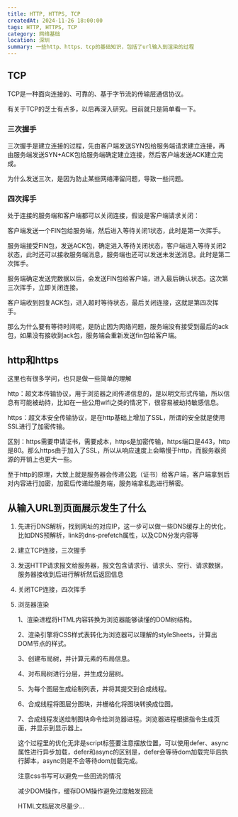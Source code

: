 ```yaml
---
title: HTTP, HTTPS, TCP
createdAt: 2024-11-26 18:00:00
tags: HTTP, HTTPS, TCP
category: 网络基础
location: 深圳
summary: 一些http、https、tcp的基础知识，包括了url输入到渲染的过程
---
```


## TCP

TCP是一种面向连接的、可靠的、基于字节流的传输层通信协议。

有关于TCP的芝士有点多，以后再深入研究。目前就只是简单看一下。

### 三次握手

三次握手是建立连接的过程，先由客户端发送SYN包给服务端请求建立连接，再由服务端发送SYN+ACK包给服务端确定建立连接，然后客户端发送ACK建立完成。

为什么发送三次，是因为防止某些网络滞留问题，导致一些问题。

### 四次挥手

处于连接的服务端和客户端都可以关闭连接，假设是客户端请求关闭：

客户端发送一个FIN包给服务端，然后进入等待关闭1状态，此时是第一次挥手。

服务端接受FIN包，发送ACK包，确定进入等待关闭状态，客户端进入等待关闭2状态，此时还可以接收服务端消息，服务端也还可以发送未发送消息。此时是第二次挥手。

服务端确定发送完数据以后，会发送FIN包给客户端，进入最后确认状态。这次第三次挥手，立即关闭连接。

客户端收到回复ACK包，进入超时等待状态，最后关闭连接，这就是第四次挥手。

那么为什么要有等待时间呢，是防止因为网络问题，服务端没有接受到最后的ack包，如果没有接收到ack包，服务端会重新发送fin包给客户端。

## http和https

这里也有很多学问，也只是做一些简单的理解

http：超文本传输协议，用于浏览器之间传递信息的，是以明文形式传输，所以信息有可能被劫持，比如在一些公用wifi之类的情况下，很容易被劫持敏感信息。

https：超文本安全传输协议，是在http基础上增加了SSL，所谓的安全就是使用SSL进行了加密传输。

区别：https需要申请证书，需要成本，https是加密传输，https端口是443，http是80。那么https由于加入了SSL，所以从响应速度上会略慢于http，而服务器资源的开销上也更大一些。

至于http的原理，大致上就是服务器会传递公匙（证书）给客户端，客户端拿到后对内容进行加密，加密后传递给服务端，服务端拿私匙进行解密。

## 从输入URL到页面展示发生了什么

1. 先进行DNS解析，找到网址的对应IP，这一步可以做一些DNS缓存上的优化，比如DNS预解析，link的dns-prefetch属性，以及CDN分发内容等

2. 建立TCP连接，三次握手

3. 发送HTTP请求报文给服务器，报文包含请求行、请求头、空行、请求数据，服务器接收到后进行解析然后返回信息

4. 关闭TCP连接，四次挥手

5. 浏览器渲染

   1、渲染进程将HTML内容转换为浏览器能够读懂的DOM树结构。

   2、渲染引擎将CSS样式表转化为浏览器可以理解的styleSheets，计算出DOM节点的样式。

   3、创建布局树，并计算元素的布局信息。

   4、对布局树进行分层，并生成分层树。

   5、为每个图层生成绘制列表，并将其提交到合成线程。

   6、合成线程将图层分图块，并栅格化将图块转换成位图。

   7、合成线程发送绘制图块命令给浏览器进程。浏览器进程根据指令生成页面，并显示到显示器上。

   这个过程里的优化无非是script标签要注意摆放位置，可以使用defer、async属性进行异步加载，defer和async的区别是，defer会等待dom加载完毕后执行脚本，async则是不会等待dom加载完成。

   注意css书写可以避免一些回流的情况

   减少DOM操作，缓存DOM操作避免过度触发回流

   HTML文档层次尽量少...
